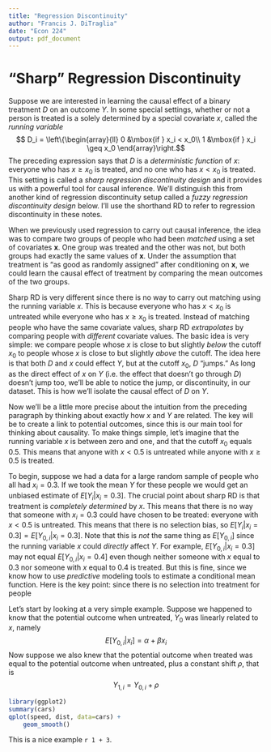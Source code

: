 ```yaml
---
title: "Regression Discontinuity"
author: "Francis J. DiTraglia"
date: "Econ 224"
output: pdf_document
---
```


# "Sharp" Regression Discontinuity
Suppose we are interested in learning the causal effect of a binary treatment $D$ on an outcome $Y$.
In some special settings, whether or not a person is treated is a solely determined by a special covariate $x$, called the *running variable*
$$ D_i = \left\{\begin{array}{ll}
0 &\mbox{if } x_i < x_0\\
1 &\mbox{if } x_i \geq x_0
\end{array}\right.$$
The preceding expression says that $D$ is a *deterministic function* of $x$: everyone who has $x \geq x_0$ is treated, and no one who has $x < x_0$ is treated.
This setting is called a *sharp regression discontinuity design* and it provides us with a powerful tool for causal inference.
We'll distinguish this from another kind of regression discontinuity setup called a *fuzzy regression discontinuity design* below.
I'll use the shorthand RD to refer to regression discontinuity in these notes.

When we previously used regression to carry out causal inference, the idea was to compare two groups of people who had been *matched* using a set of covariates $\mathbf{x}$.
One group was treated and the other was not, but both groups had exactly the same values of $\mathbf{x}$.
Under the assumption that treatment is "as good as randomly assigned" after conditioning on $\mathbf{x}$, we could learn the causal effect of treatment by comparing the mean outcomes of the two groups.

Sharp RD is very different since there is no way to carry out matching using the running variable $x$.
This is because everyone who has $x < x_0$ is untreated while everyone who has $x \geq x_0$ is treated.
Instead of matching people who have the same covariate values, sharp RD *extrapolates* by comparing people with *different* covariate values.
The basic idea is very simple: we compare people whose $x$ is close to but slightly *below* the cutoff $x_0$ to people whose $x$ is close to but slightly *above* the cutoff.
The idea here is that both $D$ and $x$ could effect $Y$, but at the cutoff $x_0$, $D$ "jumps."
As long as the direct effect of $x$ on $Y$ (i.e. the effect that doesn't go through $D$) doesn't jump too, we'll be able to notice the jump, or discontinuity, in our dataset.
This is how we'll isolate the causal effect of $D$ on $Y$.

Now we'll be a little more precise about the intuition from the preceding paragraph by thinking about exactly how $x$ and $Y$ are related.
The key will be to create a link to potential outcomes, since this is our main tool for thinking about causality.
To make things simple, let's imagine that the running variable $x$ is between zero and one, and that the cutoff $x_0$ equals 0.5.
This means that anyone with $x < 0.5$ is untreated while anyone with $x\geq 0.5$ is treated.

To begin, suppose we had a data for a large random sample of people who all had $x_i = 0.3$.
If we took the mean $Y$ for these people we would get an unbiased estimate of $E[Y_i|x_i = 0.3]$.
The crucial point about sharp RD is that treatment is *completely determined* by $x$.
This means that there is no way that someone with $x_i = 0.3$ could have chosen to be treated: everyone with $x < 0.5$ is untreated.
This means that there is no selection bias, so $E[Y_i|x_i = 0.3] = E[Y_{0,i}|x_i = 0.3]$.
Note that this is *not* the same thing as $E[Y_{0,i}]$ since the running variable $x$ could *directly* affect $Y$.
For example, $E[Y_{0,i} |x_i = 0.3]$ may not equal $E[Y_{0,i}|x_i =0.4]$ even though neither someone with $x$ equal to 0.3 nor someone with $x$ equal to 0.4 is treated.
But this is fine, since we know how to use *predictive* modeling tools to estimate a conditional mean function.
Here is the key point: since there is no selection into treatment for people 



Let's start by looking at a very simple example.
Suppose we happened to know that the potential outcome when untreated, $Y_0$ was linearly related to $x$, namely
$$E[Y_{0,i}|x_i] = \alpha + \beta x_i$$
Now suppose we also knew that the potential outcome when treated was equal to the potential outcome when untreated, plus a constant shift $\rho$, that is
$$ Y_{1,i} = Y_{0,i} + \rho$$


``` r
library(ggplot2)
summary(cars)
qplot(speed, dist, data=cars) + 
    geom_smooth()
```

This is a nice example `r 1 + 3`.






